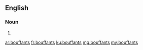 ==English==

===Noun===
{{head|en|plural}}

# {{plural of|bouffant|lang=en}}

[[ar:bouffants]]
[[fr:bouffants]]
[[ku:bouffants]]
[[mg:bouffants]]
[[my:bouffants]]